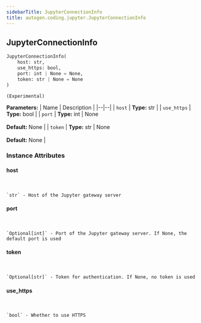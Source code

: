 ```yaml
---
sidebarTitle: JupyterConnectionInfo
title: autogen.coding.jupyter.JupyterConnectionInfo
---
```

<h2 id="autogen.coding.jupyter.JupyterConnectionInfo" class="doc doc-heading">
    <code class="doc-symbol doc-symbol-heading doc-symbol-class"></code>
    <span class="doc doc-object-name doc-class-name">JupyterConnectionInfo</span>
</h2>

```python
JupyterConnectionInfo(
    host: str,
    use_https: bool,
    port: int | None = None,
    token: str | None = None
)
```

    (Experimental)

<b>Parameters:</b>
| Name | Description |
|--|--|
| `host` | **Type:** str |
| `use_https` | **Type:** bool |
| `port` | **Type:** int \| None<br/><br/>**Default:** None |
| `token` | **Type:** str \| None<br/><br/>**Default:** None |

### Instance Attributes

<code class="doc-symbol doc-symbol-heading doc-symbol-attribute"></code>
#### host
<br />

    `str` - Host of the Jupyter gateway server

<code class="doc-symbol doc-symbol-heading doc-symbol-attribute"></code>
#### port
<br />

    `Optional[int]` - Port of the Jupyter gateway server. If None, the default port is used

<code class="doc-symbol doc-symbol-heading doc-symbol-attribute"></code>
#### token
<br />

    `Optional[str]` - Token for authentication. If None, no token is used

<code class="doc-symbol doc-symbol-heading doc-symbol-attribute"></code>
#### use_https
<br />

    `bool` - Whether to use HTTPS